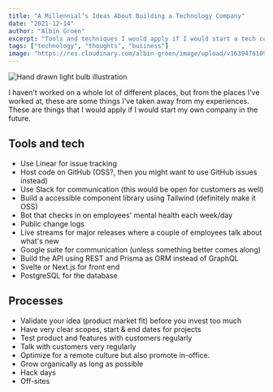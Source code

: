 ```yaml
---
title: "A Millennial’s Ideas About Building a Technology Company"
date: "2021-12-14"
author: "Albin Groen"
excerpt: "Tools and techniques I would apply if I would start a tech company in the future"
tags: ["technology", "thoughts", "business"]
image: "https://res.cloudinary.com/albin-groen/image/upload/v1639476109/bulb_z0hezu.png"
---
```


![Hand drawn light bulb illustration](https://res.cloudinary.com/albin-groen/image/upload/v1639476109/bulb_z0hezu.png)

I haven't worked on a whole lot of different places, but from the places I've
worked at, these are some things I've taken away from my experiences. These are
things that I would apply if I would start my own company in the future.

## Tools and tech

- Use Linear for issue tracking
- Host code on GitHub (OSS?, then you might want to use GitHub issues instead)
- Use Slack for communication (this would be open for customers as well)
- Build a accessible component library using Tailwind (definitely make it OSS)
- Bot that checks in on employees' mental health each week/day
- Public change logs
- Live streams for major releases where a couple of employees talk about what's new
- Google suite for communication (unless something better comes along)
- Build the API using REST and Prisma as ORM instead of GraphQL
- Svelte or Next.js for front end
- PostgreSQL for the database

## Processes

- Validate your idea (product market fit) before you invest too much
- Have very clear scopes, start & end dates for projects
- Test product and features with customers regularly
- Talk with customers very regularly
- Optimize for a remote culture but also promote in-office.
- Grow organically as long as possible
- Hack days
- Off-sites

